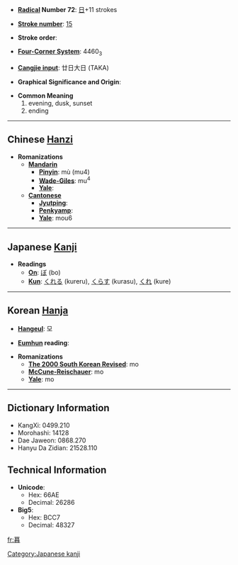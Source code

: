 * '''[[Wiktionary:Chinese radical index| Radical]] Number 72''': [[Wiktionary:Chinese radical index 日|日]]+11 strokes

* '''[[Wiktionary:Chinese total strokes index|Stroke number]]''': [[Wiktionary:Chinese total strokes index 15|15]]

* '''Stroke order''': 

* '''[[Wiktionary:Chinese four corner index|Four-Corner System]]''': 4460<sub>3</sub>

* '''[[Wiktionary:Chinese Cangjie index|Cangjie input]]''': 廿日大日 (TAKA)

* '''Graphical Significance and Origin''': 

* '''Common Meaning'''
*#evening, dusk, sunset
*# ending


----

== Chinese [[Hanzi]] ==

* '''Romanizations'''
** '''[[Mandarin]]'''
*** '''[[Pinyin]]''': mù (mu4)
*** '''[[Wade-Giles]]''': mu<sup>4</sup>
*** '''[[Yale]]''': 
** '''[[Cantonese]]'''
*** '''[[Jyutping]]''':
*** '''[[Penkyamp]]''': 
*** '''[[Yale]]''': mou6


----

== Japanese [[Kanji]] ==

* '''Readings'''
** '''[[On]]''': [[ぼ]] (bo)
** '''[[Kun]]''': [[くれる]] (kureru), [[くらす]] (kurasu), [[くれ]] (kure)

[[Category:Japanese kanji]]
----

== Korean [[Hanja]] ==

* '''[[Hangeul]]''': 모

* '''[[Eumhun]] reading''': 

* '''Romanizations'''
** '''[[The 2000 South Korean Revised Romanization|The 2000 South Korean Revised]]''': mo
** '''[[McCune-Reischauer]]''': mo
** '''[[Yale]]''': mo

----

== Dictionary Information ==

* KangXi: 0499.210
* Morohashi: 14128
* Dae Jaweon: 0868.270
* Hanyu Da Zidian: 21528.110

== Technical Information ==

* '''Unicode''':
** Hex: 66AE
** Decimal: 26286
* '''Big5''':
** Hex: BCC7
** Decimal: 48327

[[fr:暮]]
